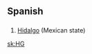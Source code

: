 {{also|Hg}}
==Spanish==

==={{initialism}}===
{{infl|es|initialism}}

# [[Hidalgo]] (Mexican state)

[[sk:HG]]